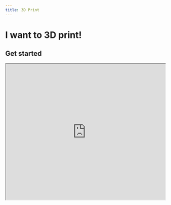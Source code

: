 ```yaml
---
title: 3D Print
---
```


# I want to 3D print!

## Get started

<iframe src="https://youtube.com/embed/gYEhH16nVbU" height="430" width="100%" />

It's easy to get started with 3D printing! Before we start, there are a few tools that you need to download and get running first.

First, download [Cura](https://learn.tewahi.com/tools/cura) on your computer. You can get [a download link to it here](https://ultimaker.com/software/ultimaker-cura).

Click on the type of computer you have to download the correct file. If you are using a Chromebook, hop onto one of the school computers in Te Wāhi instead.

![](/assets/print1.png)

Once it's finished downloading, double-click on the file to start the installation process. Open Cura when it has finished installing.

When you first open Cura, it will ask if you want to create an Ultimaker Account. Skip this for now as it won't have any effect on your prints.

You will need to add the printers that we have in the maker space to your Cura. Select under Non-Networked Printers, and click on Ultimaker 2 Extended+.

Now that you have added one of the printers, you will be able to see a virtual version of the printer bed. This is where you can drag and drop your 3D models to prepare for printing.

## Download a model

With Cura ready, it is time to download something to print.

[Follow these indepth steps here for searching for and downloading something off of Thingiverse](/tools/3D-printing/thingiverse). By the end of this you should have at least one 3D file that is ready to prepare in Cura.

With your downloaded file, drag and drop this onto Cura. You will see a preview of it appear onscreen.

![](/assets/print3.png)

The tools along the lefthand side will let you move, resize, stretch and rotate your model to anywhere on the printer bed.

![](/assets/print4.png)

Because 3D printing works in layers, you need to create supports for any overhanging parts of your model, otherwise they will fall off! Luckily, Cura does this automatically when you select the Support box.

![](/assets/print5.png)

Depending on the size of your print, the total number of supports and the level of detail selected, your print might take anywhere from a few hours to a few days to complete. We can see how long it will take by clicking the Slice button.

![](/assets/print6.png)

When you are happy with your prepared file, click Save to Disk and generate a GCODE file (these are instruction files that our printers can read and understand).

![](/assets/print7.png)

Now that we've prepared our print and generated a GCODE file, it's onto the last step.

## Loading the printer

Grab the SD memory card that is plugged into the Ultimaker machine. We want to get our GCODE file onto here.

![](/assets/sd.jpg)

Use an adapter or other cable to get the card connected to your computer. Te Wāhi and the Art Department both have adapters you can borrow to get this connected.

Once the card appears on your computer, simply drag and drop your GCODE file onto it, and then eject when finished.

Your file is on! Now plug the card back into the machine, and using the scroll wheel find your print to get started.

The printer will take a little while to heat up before it starts printing. Leave it and come back to it later to get your completed print!

***

If you want to print more complex and customised 3D models, follow these exact same steps but also take a look at [Meshmixer](/tools/3D-printing/meshmixer).
